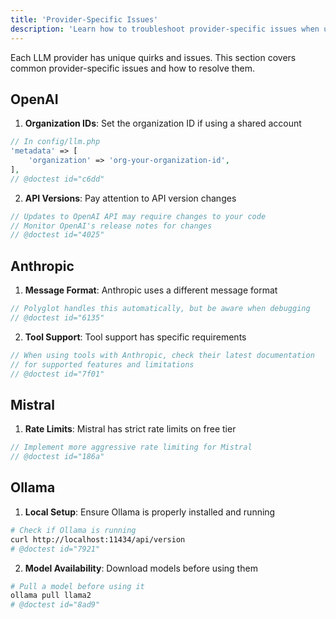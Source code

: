 ```yaml
---
title: 'Provider-Specific Issues'
description: 'Learn how to troubleshoot provider-specific issues when using Polyglot.'
---
```


Each LLM provider has unique quirks and issues. This section covers common provider-specific issues and how to resolve them.


## OpenAI

1. **Organization IDs**: Set the organization ID if using a shared account
```php
// In config/llm.php
'metadata' => [
    'organization' => 'org-your-organization-id',
],
// @doctest id="c6dd"
```

2. **API Versions**: Pay attention to API version changes
```php
// Updates to OpenAI API may require changes to your code
// Monitor OpenAI's release notes for changes
// @doctest id="4025"
```

## Anthropic

1. **Message Format**: Anthropic uses a different message format
```php
// Polyglot handles this automatically, but be aware when debugging
// @doctest id="6135"
```

2. **Tool Support**: Tool support has specific requirements
```php
// When using tools with Anthropic, check their latest documentation
// for supported features and limitations
// @doctest id="7f01"
```

## Mistral

1. **Rate Limits**: Mistral has strict rate limits on free tier
```php
// Implement more aggressive rate limiting for Mistral
// @doctest id="186a"
```


## Ollama

1. **Local Setup**: Ensure Ollama is properly installed and running
```bash
# Check if Ollama is running
curl http://localhost:11434/api/version
# @doctest id="7921"
```

2. **Model Availability**: Download models before using them
```bash
# Pull a model before using it
ollama pull llama2
# @doctest id="8ad9"
```
